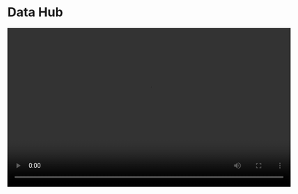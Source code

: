 # Data Hub

<video width="640" height="360" controls>
  <source src="https://github.com/jmhatch-NOAA/PEMAD-MDEB-Data_Dictionary/tree/main/bookdown/video/datahub_screencapture.webm" type= "video/webm">
  Your browser does not support the video tag. 
</video>
